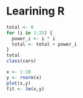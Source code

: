 # Learining R
```r
total <- 0
for (i in 1:25) {
  power_i <- i * i
  total <- total + power_i
}
total
class(cars)

x <- 1:10
y <- rnorm(x)
plot(x,y)
fit <- lm(x,y)
```
